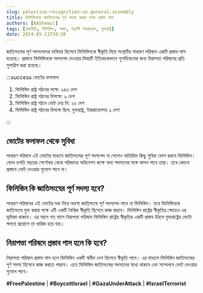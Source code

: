 ```yaml
---
slug: palestine-recognition-un-general-assembly
title: ফিলিস্তিনকে জাতিসংঘের পূর্ণ সদস্য করার পক্ষে প্রস্তাব পাস
authors: [AAShemul]
tags: [রাজনীতি, ফিলিস্তিন, গাজা, সন্ত্রাসী ইজরায়েল, যুক্তরাষ্ট্র]
date: 2024-05-11T10:26
---
```


<head>
	<link rel="apple-touch-icon" sizes="57x57" href="/icon/apple-icon-57x57.png"/>
	<link rel="apple-touch-icon" sizes="60x60" href="/icon/apple-icon-60x60.png"/>
	<link rel="apple-touch-icon" sizes="72x72" href="/icon/apple-icon-72x72.png"/>
	<link rel="apple-touch-icon" sizes="76x76" href="/icon/apple-icon-76x76.png"/>
	<link rel="apple-touch-icon" sizes="114x114" href="/icon/apple-icon-114x114.png"/>
	<link rel="apple-touch-icon" sizes="120x120" href="/icon/apple-icon-120x120.png"/>
	<link rel="apple-touch-icon" sizes="144x144" href="/icon/apple-icon-144x144.png"/>
	<link rel="apple-touch-icon" sizes="152x152" href="/icon/apple-icon-152x152.png"/>
	<link rel="apple-touch-icon" sizes="180x180" href="/icon/apple-icon-180x180.png"/>
	<link rel="icon" type="image/png" sizes="192x192" href="/icon/android-icon-192x192.png"/>
	<link rel="icon" type="image/png" sizes="32x32" href="/icon/favicon-32x32.png"/>
	<link rel="icon" type="image/png" sizes="96x96" href="/icon/favicon-96x96.png"/>
	<link rel="icon" type="image/png" sizes="16x16" href="/icon/favicon-16x16.png"/>
	<link rel="manifest" href="/manifest.json"/>
	<meta name="msapplication-TileColor" content="#ffffff"/>
	<meta name="msapplication-TileImage" content="/icon/ms-icon-144x144.png"/>
</head>

জাতিসংঘের পূর্ণ সদস্যপদের দাবিদার হিসেবে ফিলিস্তিনকে স্বীকৃতি দিয়ে সংস্থাটির সাধারণ পরিষদে একটি প্রস্তাব পাস হয়েছে।
প্রস্তাবে ফিলিস্তিনকে সদস্যপদ দেওয়ার বিষয়টি ইতিবাচকভাবে পুনর্বিবেচনার জন্য নিরাপত্তা পরিষদের প্রতি সুপারিশ করা হয়েছে।

<!--truncate-->

:::success ভোটের ফলাফল
<ol className="bengali">
	<li>ফিলিস্তিন রাষ্ট্র গঠনের পক্ষে: ৯৪৩ দেশ</li>
	<li>ফিলিস্তিন রাষ্ট্র গঠনের বিপক্ষে: ৯ দেশ</li>
	<li>ফিলিস্তিন রাষ্ট্র গঠনে ভোট দেয় নি: ২৫ দেশ</li>
	<li>ফিলিস্তিন রাষ্ট্র গঠনের বিপক্ষে ছিল: যুক্তরাষ্ট্র, ইজরায়েলসহ ৯ দেশ</li>
</ol>
:::

## ভোটের ফলাফল থেকে সুবিধা

সাধারণ পরিষদে এই ভোটের মাধ্যমে জাতিসংঘের পূর্ণ সদস্যপদ না পেলেও অতিরিক্ত কিছু সুবিধা ভোগ করবে ফিলিস্তিন।
যেমন চলতি বছরের সেপ্টেম্বর থেকে পরিষদের অধিবেশন কক্ষে অন্য সদস্যদের সঙ্গে আসন পাবে তারা।
তবে কোনো প্রস্তাবে ভোট দেওয়ার সুযোগ পাবে না।

## ফিলিস্তিন কি জাতিসংঘের পূর্ণ সদস্য হবে?

সাধারণ পরিষদের এই ভোটের মধ্য দিয়ে অবশ্য জাতিসংঘে পূর্ণ সদস্যপদ পাবে না ফিলিস্তিন।
তবে ফিলিস্তিনকে জাতিসংঘে যুক্ত করার পক্ষে এটি একটি বৈশ্বিক স্বীকৃতি হিসেবে কাজ করবে।
ফিলিস্তিন রাষ্ট্রের স্বীকৃতির ক্ষেত্রেও এর ভূমিকা থাকবে।
এর আগে গত মাসে নিরাপত্তা পরিষদে ফিলিস্তিন রাষ্ট্রের স্বীকৃতির একটি প্রস্তাব উঠলে যুক্তরাষ্ট্রের ভেটো ক্ষমতা প্রয়োগে তা খারিজ হয়ে যায়।

## নিরাপত্তা পরিষদে প্রস্তাব পাস হলে কি হবে?

নিরাপত্তা পরিষদে প্রস্তাব পাস হলে ফিলিস্তিন একটি স্বাধীন দেশ হিসেবে স্বীকৃতি পাবে।
এর মাধ্যমে ফিলিস্তিন জাতিসংঘের পূর্ণ সদস্য হিসেবে কাজ করতে পারবে।
এতে ফিলিস্তিন জাতিসংঘের সদস্যদের মধ্যে থাকবে এবং সম্মেলনে ভোট দেওয়ার সুযোগ পাবে।

**#FreePalestine** | **#BoycottIsrael** | **#GazaUnderAttack** | **#IsraelTerrorist**
